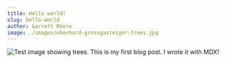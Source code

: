 ```yaml
---
title: Hello world!
slug: hello-world
author: Garrett Moore
image: ./images/eberhard-grossgasteiger-trees.jpg
---
```


![Test image showing trees.](./images/eberhard-grossgasteiger-trees.jpg)
This is my first blog post. I wrote it with MDX!